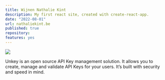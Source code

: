 ```yaml
---
title: Wijnen Nathalie Kint
description: My first react site, created with create-react-app. 
date: "2022-08-01"
url: nathaliekint.be
published: true
repository:
features: yes
---
```



[![](https://unkey.dev/images/landing/app.png)](https://unkey.dev)

Unkey is an open source API Key management solution. It allows you to create, manage and validate API Keys for your users. It’s built with security and speed in mind.
